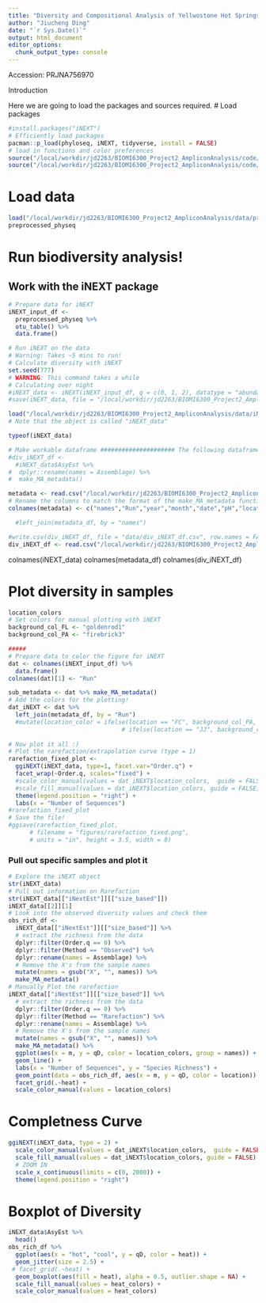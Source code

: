 ```yaml
---
title: "Diversity and Compositional Analysis of Yellwostone Hot Springs Metagenome"
author: "Jiucheng Ding"
date: "`r Sys.Date()`"
output: html_document
editor_options:
  chunk_output_type: console
---
```

Accession: PRJNA756970

Introduction

Here we are going to load the packages and sources required. 
# Load packages 
```r
#install.packages("iNEXT")
# Efficiently load packages 
pacman::p_load(phyloseq, iNEXT, tidyverse, install = FALSE)
# load in functions and color preferences
source("/local/workdir/jd2263/BIOMI6300_Project2_AmpliconAnalysis/code/functions.R")
source("/local/workdir/jd2263/BIOMI6300_Project2_AmpliconAnalysis/code/colors_and_shapes.R")
```

# Load data
```r
load("/local/workdir/jd2263/BIOMI6300_Project2_AmpliconAnalysis/data/preprocessed_physeq.RData")
preprocessed_physeq
```

# Run biodiversity analysis!
## Work with the iNEXT package 
```r
# Prepare data for iNEXT
iNEXT_input_df <- 
  preprocessed_physeq %>%
  otu_table() %>%
  data.frame()

# Run iNEXT on the data   
# Warning: Takes ~5 mins to run!
# Calculate diversity with iNEXT
set.seed(777)
# WARNING: This command takes a while 
# Calculating over night 
#iNEXT_data <- iNEXT(iNEXT_input_df, q = c(0, 1, 2), datatype = "abundance")
#save(iNEXT_data, file = "/local/workdir/jd2263/BIOMI6300_Project2_AmpliconAnalysis/data/iNEXT_Yellowstone.RData")

load("/local/workdir/jd2263/BIOMI6300_Project2_AmpliconAnalysis/data/iNEXT_Yellowstone.RData")
# Note that the object is called "iNEXT_data"

typeof(iNEXT_data)

# Make workable dataframe ##################### The following dataframe must be fixed.
#div_iNEXT_df <- 
  #iNEXT_data$AsyEst %>%
#  dplyr::rename(names = Assemblage) %>%
#  make_MA_metadata()
```

```r
metadata <- read.csv("/local/workdir/jd2263/BIOMI6300_Project2_AmpliconAnalysis/data/metadata.csv")
# Rename the columns to match the format of the make_MA_metadata function
colnames(metadata) <- c("names","Run","year","month","date","pH","location","heat","temperature")

  #left_join(metadata_df, by = "names")

#write.csv(div_iNEXT_df, file = "data/div_iNEXT_df.csv", row.names = FALSE)
div_iNEXT_df <- read.csv("/local/workdir/jd2263/BIOMI6300_Project2_AmpliconAnalysis/data/div_iNEXT_df.csv")
```
colnames(iNEXT_data)
colnames(metadata_df)
colnames(div_iNEXT_df)





# Plot diversity in samples 
```r
location_colors
# Set colors for manual plotting with iNEXT
background_col_FL <- "goldenrod1"
background_col_PA <- "firebrick3"

#####
# Prepare data to color the figure for iNEXT
dat <- colnames(iNEXT_input_df) %>%  
  data.frame() 
colnames(dat)[1] <- "Run"     

sub_metadata <- dat %>% make_MA_metadata()
# Add the colors for the plotting!
dat_iNEXT <- dat %>%    
  left_join(metadata_df, by = "Run")   
  #mutate(location_color = ifelse(location == "FC", background_col_PA, 
                                # ifelse(location == "JJ", background_col_FL
                                    
# Now plot it all :) 
# Plot the rarefaction/extrapolation curve (type = 1)
rarefaction_fixed_plot <- 
  ggiNEXT(iNEXT_data, type=1, facet.var="Order.q") + 
  facet_wrap(~Order.q, scales="fixed") +
  #scale_color_manual(values = dat_iNEXT$location_colors,  guide = FALSE) +
  #scale_fill_manual(values = dat_iNEXT$location_colors, guide = FALSE) +
  theme(legend.position = "right") + 
  labs(x = "Number of Sequences")
#rarefaction_fixed_plot
# Save the file! 
#ggsave(rarefaction_fixed_plot, 
      # filename = "figures/rarefaction_fixed.png",
      # units = "in", height = 3.5, width = 8)
```



### Pull out specific samples and plot it 
```r
# Explore the iNEXT object
str(iNEXT_data)
# Pull out information on Rarefaction 
str(iNEXT_data[["iNextEst"]][["size_based"]])
iNEXT_data[[2]][1]
# Look into the observed diversity values and check them 
obs_rich_df <- 
  iNEXT_data[["iNextEst"]][["size_based"]] %>%
  # extract the richness from the data
  dplyr::filter(Order.q == 0) %>%
  dplyr::filter(Method == "Observed") %>%
  dplyr::rename(names = Assemblage) %>%
  # Remove the X's from the sample names
  mutate(names = gsub("X", "", names)) %>%
  make_MA_metadata()
# Manually Plot the rarefaction 
iNEXT_data[["iNextEst"]][["size_based"]] %>%
  # extract the richness from the data
  dplyr::filter(Order.q == 0) %>%
  dplyr::filter(Method == "Rarefaction") %>%
  dplyr::rename(names = Assemblage) %>%
  # Remove the X's from the sample names
  mutate(names = gsub("X", "", names)) %>%
  make_MA_metadata() %>%
  ggplot(aes(x = m, y = qD, color = location_colors, group = names)) + 
  geom_line() + 
  labs(x = "Number of Sequences", y = "Species Richness") + 
  geom_point(data = obs_rich_df, aes(x = m, y = qD, color = location)) + 
  facet_grid(.~heat) + 
  scale_color_manual(values = location_colors)
```
# Completness Curve
```r
ggiNEXT(iNEXT_data, type = 2) + 
  scale_color_manual(values = dat_iNEXT$location_colors,  guide = FALSE) +
  scale_fill_manual(values = dat_iNEXT$location_colors, guide = FALSE) +
  # ZOOM IN 
  scale_x_continuous(limits = c(0, 2000)) + 
  theme(legend.position = "right")
```



# Boxplot of Diversity 
```r
iNEXT_data$AsyEst %>%
  head()
obs_rich_df %>%
  ggplot(aes(x = "hot", "cool", y = qD, color = heat)) + 
  geom_jitter(size = 2.5) + 
 # facet_grid(.~heat) + 
  geom_boxplot(aes(fill = heat), alpha = 0.5, outlier.shape = NA) + 
  scale_fill_manual(values = heat_colors) + 
  scale_color_manual(values = heat_colors) 
```
